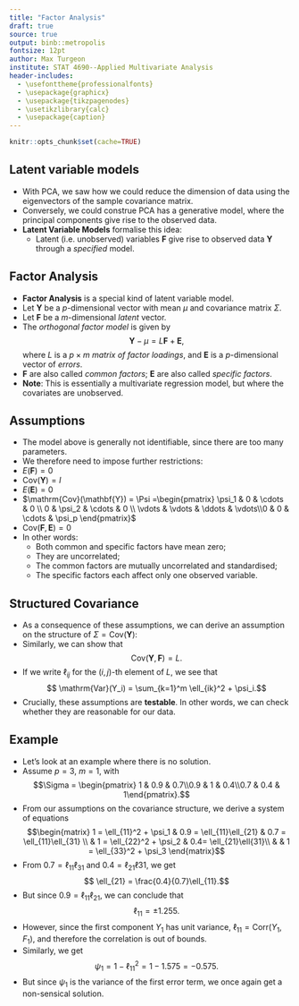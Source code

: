 ```yaml
---
title: "Factor Analysis"
draft: true
source: true
output: binb::metropolis
fontsize: 12pt
author: Max Turgeon
institute: STAT 4690--Applied Multivariate Analysis
header-includes:
  - \usefonttheme{professionalfonts}
  - \usepackage{graphicx}
  - \usepackage{tikzpagenodes}
  - \usetikzlibrary{calc}
  - \usepackage{caption}
---
```


```r
knitr::opts_chunk$set(cache=TRUE)
```

## Latent variable models

  - With PCA, we saw how we could reduce the dimension of data using the eigenvectors of the sample covariance matrix.
  - Conversely, we could construe PCA has a generative model, where the principal components give rise to the observed data.
  - **Latent Variable Models** formalise this idea:
    + Latent (i.e. unobserved) variables $\mathbf{F}$ give rise to observed data $\mathbf{Y}$ through a *specified* model.
    
## Factor Analysis {.allowframebreaks}

  - **Factor Analysis** is a special kind of latent variable model. 
  - Let $\mathbf{Y}$ be a $p$-dimensional vector with mean $\mu$ and covariance matrix $\Sigma$.
  - Let $\mathbf{F}$ be a $m$-dimensional *latent* vector.
  - The *orthogonal factor model* is given by
  $$\mathbf{Y} - \mu= L \mathbf{F} + \mathbf{E},$$
  where $L$ is a $p\times m$ *matrix of factor loadings*, and $\mathbf{E}$ is a $p$-dimensional vector of *errors*.
  - $\mathbf{F}$ are also called *common factors*; $\mathbf{E}$ are also called *specific factors*.
  - **Note**: This is essentially a multivariate regression model, but where the covariates are unobserved.
  
## Assumptions {.allowframebreaks}

  - The model above is generally not identifiable, since there are too many parameters.
  - We therefore need to impose further restrictions:
  + $E(\mathbf{F}) = 0$
  + $\mathrm{Cov}(\mathbf{Y}) = I$
  + $E(\mathbf{E}) = 0$
  + $\mathrm{Cov}(\mathbf{Y}) = \Psi =\begin{pmatrix} \psi_1 & 0 & \cdots & 0 \\ 0 & \psi_2 & \cdots & 0 \\ \vdots & \vdots & \ddots & \vdots\\0 & 0 & \cdots & \psi_p \end{pmatrix}$
  + $\mathrm{Cov}(\mathbf{F}, \mathbf{E}) = 0$
- In other words:
  + Both common and specific factors have mean zero;
  + They are uncorrelated;
  + The common factors are mutually uncorrelated and standardised;
  + The specific factors each affect only one observed variable.

## Structured Covariance {.allowframebreaks}

  - As a consequence of these assumptions, we can derive an assumption on the structure of $\Sigma = \mathrm{Cov}(\mathbf{Y})$:
  \begin{align*}
  \Sigma &= E\left( (\mathbf{Y} - \mu)(\mathbf{Y} - \mu)^T \right)\\
  &= E\left( (L \mathbf{F} + \mathbf{E})(L \mathbf{F} + \mathbf{E})^T \right)\\
  &= LE(\mathbf{F}\mathbf{F}^T)L + E(\mathbf{E}\mathbf{F}^T)L^T + LE(\mathbf{F}\mathbf{E}^T) + E(\mathbf{E}\mathbf{E}^T)\\
  &= LIL^T + 0L^T + L0 + \Psi\\
  &= LL^T + \Psi.
  \end{align*}
  - Similarly, we can show that
  $$ \mathrm{Cov}(\mathbf{Y}, \mathbf{F}) = L.$$
  - If we write $\ell_{ij}$ for the $(i,j)$-th element of $L$, we see that 
  $$ \mathrm{Var}(Y_i) = \sum_{k=1}^m \ell_{ik}^2 + \psi_i.$$
  - Crucially, these assumptions are **testable**. In other words, we can check whether they are reasonable for our data.
  
## Example {.allowframebreaks}

  - Let's look at an example where there is no solution. 
  - Assume $p=3$, $m=1$, with 
  $$\Sigma = \begin{pmatrix} 1 & 0.9 & 0.7\\0.9 & 1 & 0.4\\0.7 & 0.4 & 1\end{pmatrix}.$$
  - From our assumptions on the covariance structure, we derive a system of equations
  $$\begin{matrix}
  1 = \ell_{11}^2 + \psi_1 & 0.9 = \ell_{11}\ell_{21} & 0.7 = \ell_{11}\ell_{31} \\
  & 1 = \ell_{22}^2 + \psi_2 & 0.4= \ell_{21}\ell{31}\\
  & & 1 = \ell_{33}^2 + \psi_3
  \end{matrix}$$
  - From $0.7 = \ell_{11}\ell_{31}$ and $0.4= \ell_{21}\ell{31}$, we get 
  $$ \ell_{21} = \frac{0.4}{0.7}\ell_{11}.$$
  - But since $0.9 = \ell_{11}\ell_{21}$, we can conclude
  that
  $$ \ell_{11} = \pm 1.255.$$
  - However, since the first component $Y_1$ has unit variance, $\ell_{11} = \mathrm{Corr}(Y_1, F_1)$, and therefore the correlation is out of bounds.
  - Similarly, we get
  $$ \psi_1 = 1 - \ell_{11}^2 = 1 - 1.575 = -0.575.$$
  - But since $\psi_1$ is the variance of the first error term, we once again get a non-sensical solution.
